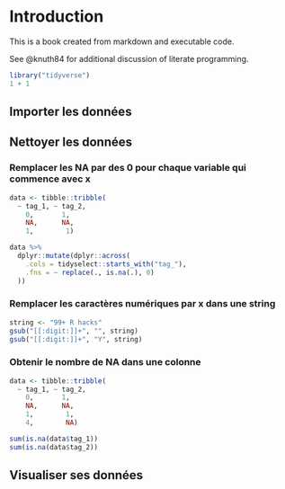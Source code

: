 # Introduction

This is a book created from markdown and executable code.

See @knuth84 for additional discussion of literate programming.

```r
library("tidyverse")
1 + 1
```

## Importer les données

## Nettoyer les données

### Remplacer les NA par des 0 pour chaque variable qui commence avec x

```r
data <- tibble::tribble( 
  ~ tag_1, ~ tag_2,
    0,       1,
    NA,      NA,
    1,        1)

data %>%
  dplyr::mutate(dplyr::across(
    .cols = tidyselect::starts_with("tag_"),
    .fns = ~ replace(., is.na(.), 0)
  ))
```

### Remplacer les caractères numériques par x dans une string

```r
string <- "99+ R hacks"
gsub("[[:digit:]]+", "", string)
gsub("[[:digit:]]+", "Y", string)
```

### Obtenir le nombre de NA dans une colonne

```r
data <- tibble::tribble( 
  ~ tag_1, ~ tag_2,
    0,       1,
    NA,      NA,
    1,        1,
    4,        NA)

sum(is.na(data$tag_1))
sum(is.na(data$tag_2))
```

## Visualiser ses données
